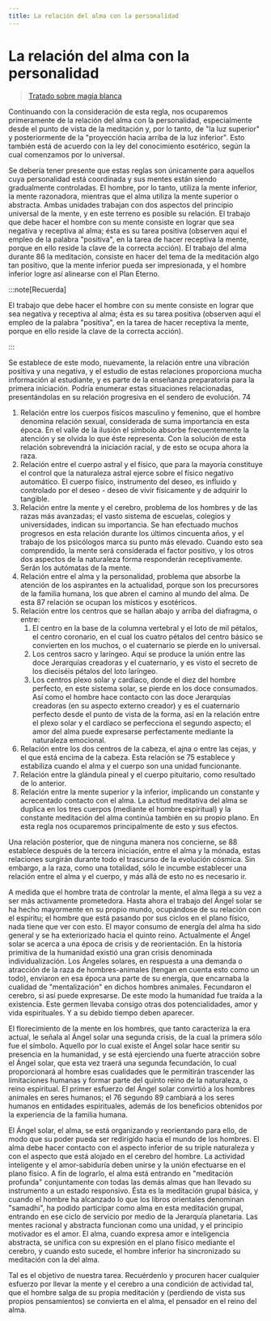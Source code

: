 ```yaml
---
title: La relación del alma con la personalidad
---
```


# La relación del alma con la personalidad

> [Tratado sobre magia blanca](/tratado-sobre-magia-blanca/regla-2#es73)

Continuando con la consideración de esta regla, nos ocuparemos primeramente de la relación del alma con la personalidad, especialmente desde el punto de vista de la meditación y, por lo tanto, de "la luz superior" y posteriormente de la "proyección hacia arriba de la luz inferior". Esto también está de acuerdo con la ley del conocimiento esotérico, según la cual comenzamos por lo universal.

Se debería tener presente que estas reglas son únicamente para aquellos cuya personalidad está coordinada y sus mentes están siendo gradualmente controladas. El hombre, por lo tanto, utiliza la mente inferior, la mente razonadora, mientras que el alma utiliza la mente superior o abstracta. Ambas unidades trabajan con dos aspectos del principio universal de la mente, y en este terreno es posible su relación. El trabajo que debe hacer el hombre con su mente consiste en lograr que sea negativa y receptiva al alma; ésta es su tarea positiva (observen aquí el empleo de la palabra "positiva", en la tarea de hacer receptiva la mente, porque en ello reside la clave de la correcta acción). El trabajo del alma durante <Pin lang="en">86</Pin> la meditación, consiste en hacer del tema de la meditación algo tan positivo, que la mente inferior pueda ser impresionada, y el hombre inferior logre así alinearse con el Plan Eterno.

:::note[Recuerda]

El trabajo que debe hacer el hombre con su mente consiste en lograr que sea negativa y receptiva al alma; ésta es su tarea positiva (observen aquí el empleo de la palabra "positiva", en la tarea de hacer receptiva la mente, porque en ello reside la clave de la correcta acción).

:::

Se establece de este modo, nuevamente, la relación entre una vibración positiva y una negativa, y el estudio de estas relaciones proporciona mucha información al estudiante, y es parte de la enseñanza preparatoria para la primera iniciación. Podría enumerar estas situaciones relacionadas, presentándolas en su relación progresiva en el sendero de evolución. <Pin lang="es">74</Pin>

1. Relación entre los cuerpos físicos masculino y femenino, que el hombre denomina relación sexual, considerada de suma importancia en esta época. En el valle de la ilusión el símbolo absorbe frecuentemente la atención y se olvida lo que éste representa. Con la solución de esta relación sobrevendrá la iniciación racial, y de esto se ocupa ahora la raza.
2. Relación entre el cuerpo astral y el físico, que para la mayoría constituye el control que la naturaleza astral ejerce sobre el físico negativo automático. El cuerpo físico, instrumento del deseo, es influido y controlado por el deseo - deseo de vivir físicamente y de adquirir lo tangible.
3. Relación entre la mente y el cerebro, problema de los hombres y de las razas más avanzadas; el vasto sistema de escuelas, colegios y universidades, indican su importancia. Se han efectuado muchos progresos en esta relación durante los últimos cincuenta años, y el trabajo de los psicólogos marca su punto más elevado. Cuando esto sea comprendido, la mente será considerada el factor positivo, y los otros dos aspectos de la naturaleza forma responderán receptivamente. Serán los autómatas de la mente.
4. Relación entre el alma y la personalidad, problema que absorbe la atención de los aspirantes en la actualidad, porque son los precursores de la familia humana, los que abren el camino al mundo del alma. De esta <Pin lang="en">87</Pin> relación se ocupan los místicos y esotéricos.
5. Relación entre los centros que se hallan abajo y arriba del diafragma, o entre:
   1. El centro en la base de la columna vertebral y el loto de mil pétalos, el centro coronario, en el cual los cuatro pétalos del centro básico se convierten en los muchos, o el cuaternario se pierde en lo universal.
   2. Los centros sacro y laríngeo. Aquí se produce la unión entre las doce Jerarquías creadoras y el cuaternario, y es visto el secreto de los dieciséis pétalos del loto laríngeo.
   3. Los centros plexo solar y cardíaco, donde el diez del hombre perfecto, en este sistema solar, se pierde en los doce consumados. Así como el hombre hace contacto con las doce Jerarquías creadoras (en su aspecto externo creador) y es el cuaternario perfecto desde el punto de vista de la forma, así en la relación entre el plexo solar y el cardíaco se perfecciona el segundo aspecto; el amor del alma puede expresarse perfectamente mediante la naturaleza emocional.
6. Relación entre los dos centros de la cabeza, el ajna o entre las cejas, y el que está encima de la cabeza. Esta relación se <Pin lang="es">75</Pin> establece y estabiliza cuando el alma y el cuerpo son una unidad funcionante.
7. Relación entre la glándula pineal y el cuerpo pituitario, como resultado de lo anterior.
8. Relación entre la mente superior y la inferior, implicando un constante y acrecentado contacto con el alma. La actitud meditativa del alma se duplica en los tres cuerpos (mediante el hombre espiritual) y la constante meditación del alma continúa también en su propio plano. En esta regla nos ocuparemos principalmente de esto y sus efectos.

Una relación posterior, que de ninguna manera nos concierne, se <Pin lang="en">88</Pin> establece después de la tercera iniciación, entre el alma y la mónada, estas relaciones surgirán durante todo el trascurso de la evolución cósmica. Sin embargo, a la raza, como una totalidad, sólo le incumbe establecer una relación entre el alma y el cuerpo, y más allá de esto no es necesario ir.

A medida que el hombre trata de controlar la mente, el alma llega a su vez a ser más activamente prometedora. Hasta ahora el trabajo del Ángel solar se ha hecho mayormente en su propio mundo, ocupándose de su relación con el espíritu; el hombre que está pasando por sus ciclos en el plano físico, nada tiene que ver con esto. El mayor consumo de energía del alma ha sido general y se ha exteriorizado hacia el quinto reino. Actualmente el Ángel solar se acerca a una época de crisis y de reorientación. En la historia primitiva de la humanidad existió una gran crisis denominada individualización. Los Ángeles solares, en respuesta a una demanda o atracción de la raza de hombres-animales (tengan en cuenta esto como un todo), enviaron en esa época una parte de su energía, que encarnaba la cualidad de "mentalización" en dichos hombres animales. Fecundaron el cerebro, si así puede expresarse. De este modo la humanidad fue traída a la existencia. Este germen llevaba consigo otras dos potencialidades, amor y vida espirituales. Y a su debido tiempo deben aparecer.

El florecimiento de la mente en los hombres, que tanto caracteriza la era actual, le señala al Ángel solar una segunda crisis, de la cual la primera sólo fue el símbolo. Aquello por lo cual existe el Ángel solar hace sentir su presencia en la humanidad, y se está ejerciendo una fuerte atracción sobre el Ángel solar, que esta vez traerá una segunda fecundación, lo cual proporcionará al hombre esas cualidades que le permitirán trascender las limitaciones humanas y formar parte del quinto reino de la naturaleza, o reino espiritual. El primer esfuerzo del Ángel solar convirtió a los hombres animales en seres humanos; el <Pin lang="es">76</Pin> segundo <Pin lang="en">89</Pin> cambiará a los seres humanos en entidades espirituales, además de los beneficios obtenidos por la experiencia de la familia humana.

El Ángel solar, el alma, se está organizando y reorientando para ello, de modo que su poder pueda ser redirigido hacia el mundo de los hombres. El alma debe hacer contacto con el aspecto inferior de su triple naturaleza y con el aspecto que está alojado en el cerebro del hombre. La actividad inteligente y el amor-sabiduría deben unirse y la unión efectuarse en el plano físico. A fin de lograrlo, el alma está entrando en "meditación profunda" conjuntamente con todas las demás almas que han llevado su instrumento a un estado responsivo. Ésta es la meditación grupal básica, y cuando el hombre ha alcanzado lo que los libros orientales denominan "samadhi", ha podido participar como alma en esta meditación grupal, entrando en ese ciclo de servicio por medio de la Jerarquía planetaria. Las mentes racional y abstracta funcionan como una unidad, y el principio motivador es el amor. El alma, cuando expresa amor e inteligencia abstracta, se unifica con su expresión en el plano físico mediante el cerebro, y cuando esto sucede, el hombre inferior ha sincronizado su meditación con la del alma.

Tal es el objetivo de nuestra tarea. Recuérdenlo y procuren hacer cualquier esfuerzo por llevar la mente y el cerebro a una condición de actividad tal, que el hombre salga de su propia meditación y (perdiendo de vista sus propios pensamientos) se convierta en el alma, el pensador en el reino del alma.
